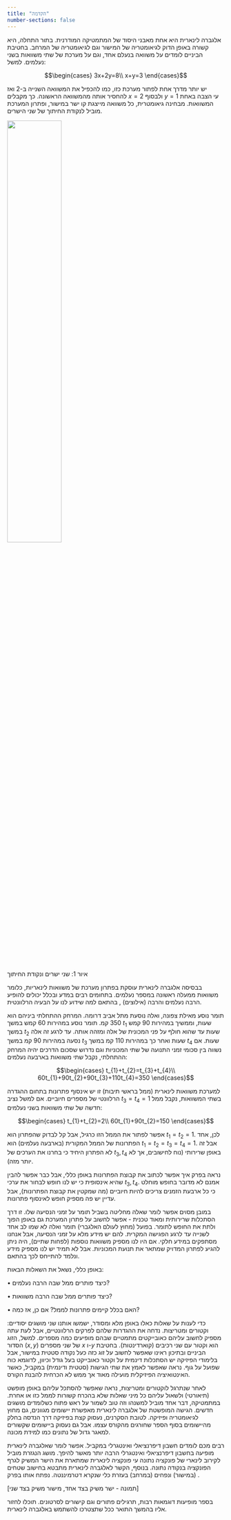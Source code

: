 ```yaml
---
title: "הקדמה"
number-sections: false
---
```


::: flushright
:::

אלגברה לינארית היא אחת מאבני היסוד של המתמטיקה המודרנית. בתור התחלה, היא קשורה באופן הדוק לגיאומטריה של המישור וגם לגיאומטריה של המרחב. בחטיבת הביניים לומדים על משוואה בנעלם אחד, וגם על מערכת של שתי משוואות בשני נעלמים. למשל:

 $$\begin{cases}
3x+2y=8\\
x+y=3
\end{cases}$$

יש יותר מדרך אחת לפתור מערכת כזו, כמו להכפיל את המשוואה השנייה ב-$2$ ואז להחסיר אותה מהמשוואה הראשונה. כך מקבלים $x=2$ ולבסוף $y=1$ עי הצבה באחת המשוואות. מבחינה גיאומטרית, כל משוואה מייצגת קו ישר במישור, ופתרון המערכת מוביל לנקודת החיתוך של שני הישרים.

![](images/intro/intro_img_1.png){width=50% fig-align="center"}

איור 1: שני ישרים ונקודת החיתוך

בבסיסה אלגברה לינארית עוסקת בפתרון מערכת של משוואות לינאריות, כלומר משוואות ממעלה ראשונה במספר נעלמים. בתחומים רבים במדע ובכלל יכולים להופיע הרבה נעלמים והרבה (אילוצים) , בהתאם למה שידוע לנו על הבעיה הרלוונטית.

::: {.example}
תומר נוסע מאילת צפונה, ואלה נוסעת מתל אביב דרומה. המרחק ההתחלתי ביניהם הוא $350$ קמ. תומר נוסע במהירות $60$ קמש במשך $t_{1}$ שעות, וממשיך במהירות $90$ קמש במשך $t_{2}$ שעות עד שהוא חולף על פני המכונית של אלה ומזהה אותה. עד לרגע זה אלה נסעה במהירות $90$ קמ במשך $t_{3}$ שעות ואחר כך במהירות $110$ קמ במשך $t_{4}$ שעות. אם נשווה בין סכומי זמני התנועה של שתי המכוניות וגם נדרוש שסכום הדרכים יהיה המרחק ההתחלתי, נקבל שתי משוואות בארבעה נעלמים:

 $$\begin{cases}
t_{1}+t_{2}=t_{3}+t_{4}\\
60t_{1}+90t_{2}+90t_{3}+110t_{4}=350
\end{cases}$$

למערכת משוואות לינארית (ממל בראשי תיבות) זו יש אינסוף פתרונות בתחום ההגדרה הרלוונטי של מספרים חיוביים. אם למשל נציב $t_{3}=t_{4}=1$ בשתי המשוואות, נקבל ממל חדשה של שתי משוואות בשני נעלמים:

 $$\begin{cases}
t_{1}+t_{2}=2\\
60t_{1}+90t_{2}=150
\end{cases}$$

אפשר לפתור את הממל הזו כרגיל, אבל קל לבדוק שהפתרון הוא $t_{1}=t_{2}=1$. לכן, אחד הפתרונות של הממל המקורית (בארבעה נעלמים) הוא $t_{1}=t_{2}=t_{3}=t_{4}=1$. אבל זה לא הפתרון היחיד כי בחרנו את הערכים של $t_{3},t_{4}$ באופן שרירותי (נוח לחישובים, אך לא יותר מזה).

נראה בפרק איך אפשר לכתוב את קבוצת הפתרונות באופן כללי, אבל כבר אפשר להבין שהיא אינסופית כי יש לנו חופש לבחור את ערכי $t_{3},t_{4}$. אמנם לא מדובר בחופש מוחלט כי כל ארבעת הזמנים צריכים להיות חיוביים (מה שמקטין את קבוצת הפתרונות), אבל עדיין יש פה מספיק חופש לאינסוף פתרונות.

במובן מסוים אפשר לומר שאלה מחליטה בשביל תומר על זמני הנסיעה שלו. זו דרך הסתכלות שרירותית ומאוד טכנית - אפשר לחשוב על פתרון המערכת גם באופן הפוך ולתת את החופש לתומר. בפועל (מחוץ לעולם האלגברי) תומר ואלה לא שמו לב אחד לשנייה עד לרגע הפגישה המקרית. להם יש מידע מלא על זמני הנסיעה, אבל אנחנו מסתפקים במידע חלקי. אם היו לנו מספיק משוואות נוספות (לפחות שתיים), היה ניתן להגיע לפתרון המדויק שמתאר את תנועת המכוניות. אבל לא תמיד יש לנו מספיק מידע ונלמד להתייחס לכך בהתאם.
:::



באופן כללי, נשאל את השאלות הבאות:

• כיצד פותרים ממל שבה הרבה נעלמים?

• כיצד פותרים ממל שבה הרבה משוואות?

• האם בכלל קיימים פתרונות לממל? אם כן, אז כמה?




כדי לענות על שאלות כאלו באופן מלא ומסודר, ישמשו אותנו שני מושגים יסודיים: וקטורים ומטריצות. נדחה את ההגדרות שלהם לפרקים הרלוונטיים, אבל לעת עתה מספיק לחשוב עליהם כאובייקטים מתמטיים שבהם מופיעים כמה מספרים. למשל, הזוג הסדור $(x,y)$ של שני מספרים $x$ ו-$y$ הוא וקטור עם שני רכיבים (קוארדינטות). בחטיבת הביניים ובתיכון ראינו שאפשר לחשוב על זוג כזה כעל נקודה סטטית במישור, אבל בלימודי הפיזיקה יש הסתכלות דינמית על וקטור כאובייקט בעל גודל וכיוון, לדוגמא כוח שפועל על גוף. נראה שאפשר לאמץ את שתי הגישות (סטטית ודינמית) במקביל, כאשר האינטואיציה הפיזיקלית מועילה מאוד אך ממש לא הכרחית להבנת הקורס.

לאחר שנתרגל לוקטורים ומטריצות, נראה שאפשר להסתכל עליהם באופן מופשט (תיאורטי) ולשאול עליהם כל מיני שאלות שלא בהכרח קשורות לממל כזו או אחרת. במתמטיקה, דבר אחד מוביל למשנהו וזה טוב לשמור על ראש פתוח כשלומדים מושגים חדשים. הגישה המופשטת של אלגברה לינארית מאפשרת יישומים מגוונים, גם מחוץ לגיאומטריה ופיזיקה. לטובת הסקרנים, נעסוק קצת בפיזיקה דרך הנדסה בחלק מהיישומים בסוף הספר שחורגים מהקורס עצמו. אבל גם נעסוק ביישומים שקשורים למאגר גדול של נתונים כמו למידת מכונה. 

רבים מכם לומדים חשבון דיפרנציאלי ואינטגרלי במקביל. אפשר לומר שאלגברה לינארית מופיעה בחשבון דיפרנציאלי ואינטגרלי הרבה יותר מאשר להיפך. מושג הנגזרת מוביל לקירוב לינארי של פונקציה נתונה עי פונקציה לינארית שמתארת את הישר המשיק לגרף הפונקציה בנקודה נתונה. בנוסף, הקשר לאלגברה לינארית מתבטא בחישוב שטחים (במישור) ונפחים (במרחב) בעזרת כלי שנקרא דטרמיננטה. נפתח אותו בפרק .

::: center
[תמונה - ישר משיק בצד אחד, מישור משיק בצד שני]
:::

בספר מופיעות דוגמאות רבות, תרגילים פתורים וגם קישורים לסרטונים. תוכלו לחזור אליו בהמשך התואר ככל שתצטרכו להשתמש באלגברה לינארית.



